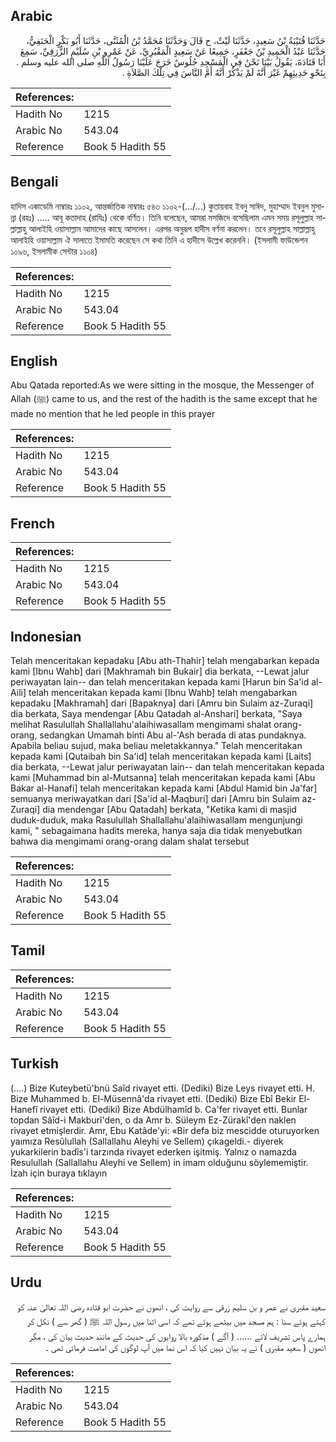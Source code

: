 ## Arabic


<div dir="rtl" lang="ar" style={{fontSize:'larger',backgroundColor:'#f8f9fa',padding:20}}>
حَدَّثَنَا قُتَيْبَةُ بْنُ سَعِيدٍ، حَدَّثَنَا لَيْثٌ، ح قَالَ وَحَدَّثَنَا مُحَمَّدُ بْنُ الْمُثَنَّى، حَدَّثَنَا أَبُو بَكْرٍ الْحَنَفِيُّ، حَدَّثَنَا عَبْدُ الْحَمِيدِ بْنُ جَعْفَرٍ، جَمِيعًا عَنْ سَعِيدٍ الْمَقْبُرِيِّ، عَنْ عَمْرِو بْنِ سُلَيْمٍ الزُّرَقِيِّ، سَمِعَ أَبَا قَتَادَةَ، يَقُولُ بَيْنَا نَحْنُ فِي الْمَسْجِدِ جُلُوسٌ خَرَجَ عَلَيْنَا رَسُولُ اللَّهِ صلى الله عليه وسلم ‏.‏ بِنَحْوِ حَدِيثِهِمْ غَيْرَ أَنَّهُ لَمْ يَذْكُرْ أَنَّهُ أَمَّ النَّاسَ فِي تِلْكَ الصَّلاَةِ ‏.‏
</div>
<div style={{backgroundColor:'#f8f9fa',padding:20, marginBottom: 10}}><table> <thead> <tr> <th>References:</th> <th></th> </tr> </thead> <tbody><tr><td>Hadith No</td><td>1215</td></tr><tr><td>Arabic No</td><td>543.04</td></tr><tr><td>Reference</td><td>Book 5 Hadith 55</td></tr></tbody></table></div>

## Bengali


<div dir="ltr" lang="bn" style={{fontSize:'larger',backgroundColor:'#f8f9fa',padding:20}}>
হাদিস একাডেমি নাম্বারঃ ১১০২, আন্তর্জাতিক নাম্বারঃ ৫৪৩ ১১০২-(.../...) কুতায়বাহ ইবনু সাঈদ, মুহাম্মাদ ইবনুল মুসান্না (রহঃ) ..... আবূ কতাদাহ (রাযিঃ) থেকে বর্ণিত। তিনি বলেছেন, আমরা মসজিদে বসেছিলাম এমন সময় রসূলুল্লাহ সাল্লাল্লাহু আলাইহি ওয়াসাল্লাম আমাদের কাছে আসলেন। এরপর অনুরূপ হাদীস বর্ণনা করলেন। তবে রসূলুল্লাহ সাল্লাল্লাহু আলাইহি ওয়াসাল্লাম ঐ সালাতে ইমামতি করেছেন সে কথা তিনি এ হাদীসে উল্লেখ করেননি। (ইসলামী ফাউন্ডেশন ১০৯৬, ইসলামীক সেন্টার ১১০৪)
</div>
<div style={{backgroundColor:'#f8f9fa',padding:20, marginBottom: 10}}><table> <thead> <tr> <th>References:</th> <th></th> </tr> </thead> <tbody><tr><td>Hadith No</td><td>1215</td></tr><tr><td>Arabic No</td><td>543.04</td></tr><tr><td>Reference</td><td>Book 5 Hadith 55</td></tr></tbody></table></div>

## English


<div dir="ltr" lang="en" style={{fontSize:'larger',backgroundColor:'#f8f9fa',padding:20}}>
Abu Qatada reported:As we were sitting in the mosque, the Messenger of Allah (ﷺ) came to us, and the rest of the hadith is the same except that he made no mention that he led people in this prayer
</div>
<div style={{backgroundColor:'#f8f9fa',padding:20, marginBottom: 10}}><table> <thead> <tr> <th>References:</th> <th></th> </tr> </thead> <tbody><tr><td>Hadith No</td><td>1215</td></tr><tr><td>Arabic No</td><td>543.04</td></tr><tr><td>Reference</td><td>Book 5 Hadith 55</td></tr></tbody></table></div>

## French


<div dir="ltr" lang="fr" style={{fontSize:'larger',backgroundColor:'#f8f9fa',padding:20}}>

</div>
<div style={{backgroundColor:'#f8f9fa',padding:20, marginBottom: 10}}><table> <thead> <tr> <th>References:</th> <th></th> </tr> </thead> <tbody><tr><td>Hadith No</td><td>1215</td></tr><tr><td>Arabic No</td><td>543.04</td></tr><tr><td>Reference</td><td>Book 5 Hadith 55</td></tr></tbody></table></div>

## Indonesian


<div dir="ltr" lang="id" style={{fontSize:'larger',backgroundColor:'#f8f9fa',padding:20}}>
Telah menceritakan kepadaku [Abu ath-Thahir] telah mengabarkan kepada kami [Ibnu Wahb] dari [Makhramah bin Bukair] dia berkata, --Lewat jalur periwayatan lain-- dan telah menceritakan kepada kami [Harun bin Sa'id al-Aili] telah menceritakan kepada kami [Ibnu Wahb] telah mengabarkan kepadaku [Makhramah] dari [Bapaknya] dari [Amru bin Sulaim az-Zuraqi] dia berkata, Saya mendengar [Abu Qatadah al-Anshari] berkata, "Saya melihat Rasulullah Shallallahu'alaihiwasallam mengimami shalat orang-orang, sedangkan Umamah binti Abu al-'Ash berada di atas pundaknya. Apabila beliau sujud, maka beliau meletakkannya." Telah menceritakan kepada kami [Qutaibah bin Sa'id] telah menceritakan kepada kami [Laits] dia berkata, --Lewat jalur periwayatan lain-- dan telah menceritakan kepada kami [Muhammad bin al-Mutsanna] telah menceritakan kepada kami [Abu Bakar al-Hanafi] telah menceritakan kepada kami [Abdul Hamid bin Ja'far] semuanya meriwayatkan dari [Sa'id al-Maqburi] dari [Amru bin Sulaim az-Zuraqi] dia mendengar [Abu Qatadah] berkata, "Ketika kami di masjid duduk-duduk, maka Rasulullah Shallallahu'alaihiwasallam mengunjungi kami, " sebagaimana hadits mereka, hanya saja dia tidak menyebutkan bahwa dia mengimami orang-orang dalam shalat tersebut
</div>
<div style={{backgroundColor:'#f8f9fa',padding:20, marginBottom: 10}}><table> <thead> <tr> <th>References:</th> <th></th> </tr> </thead> <tbody><tr><td>Hadith No</td><td>1215</td></tr><tr><td>Arabic No</td><td>543.04</td></tr><tr><td>Reference</td><td>Book 5 Hadith 55</td></tr></tbody></table></div>

## Tamil


<div dir="ltr" lang="ta" style={{fontSize:'larger',backgroundColor:'#f8f9fa',padding:20}}>

</div>
<div style={{backgroundColor:'#f8f9fa',padding:20, marginBottom: 10}}><table> <thead> <tr> <th>References:</th> <th></th> </tr> </thead> <tbody><tr><td>Hadith No</td><td>1215</td></tr><tr><td>Arabic No</td><td>543.04</td></tr><tr><td>Reference</td><td>Book 5 Hadith 55</td></tr></tbody></table></div>

## Turkish


<div dir="ltr" lang="tr" style={{fontSize:'larger',backgroundColor:'#f8f9fa',padding:20}}>
(….) Bize Kuteybetü'bnü Saîd rivayet etti. (Dediki) Bize Leys rivayet etti. H. Bize Muhammed b. El-Müsennâ'da rivayet etti. (Dediki) Bize Ebî Bekir El-Hanefî rivayet etti. (Dediki) Bize Abdülhamîd b. Ca'fer rivayet etti. Bunlar topdan Sâîd-i Makburî'den, o da Amr b. Süleym Ez-Zürakî'den naklen rivayet etmişlerdir. Amr, Ebu Katâde'yi: «Bir defa biz mescidde oturuyorken yaımıza Resûlullah (Sallallahu Aleyhi ve Sellem) çıkageldi.- diyerek yukarkilerin badîs'i tarzında rivayet ederken işitmiş. Yalnız o namazda Resulullah (Sallallahu Aleyhi ve Sellem) in imam olduğunu söylememiştir. İzah için buraya tıklayın
</div>
<div style={{backgroundColor:'#f8f9fa',padding:20, marginBottom: 10}}><table> <thead> <tr> <th>References:</th> <th></th> </tr> </thead> <tbody><tr><td>Hadith No</td><td>1215</td></tr><tr><td>Arabic No</td><td>543.04</td></tr><tr><td>Reference</td><td>Book 5 Hadith 55</td></tr></tbody></table></div>

## Urdu


<div dir="rtl" lang="ur" style={{fontSize:'larger',backgroundColor:'#f8f9fa',padding:20}}>
سعید مقبری نے عمر و بن سلیم زرقی سے روایت کی ، انھوں نے حضرت ابو قتادہ رضی اللہ تعالیٰ عنہ کو کہتے ہوئے سنا : ہم مسجد میں بیٹھے ہوئے تھے کہ اسی اثنا میں رسول اللہ ﷺ ( گھر سے ) نکل کر ہمارے پاس تشریف لائے ...... ( آگے ) مذکورہ بالا روایوں کی حدیث کے مانند حدیث بیان کی ، مگر انھوں ( سعید مقبری ) نے یہ بیان نہیں کیا کہ اس نما میں آپ لوگوں کی امامت فرمائی تھی ۔
</div>
<div style={{backgroundColor:'#f8f9fa',padding:20, marginBottom: 10}}><table> <thead> <tr> <th>References:</th> <th></th> </tr> </thead> <tbody><tr><td>Hadith No</td><td>1215</td></tr><tr><td>Arabic No</td><td>543.04</td></tr><tr><td>Reference</td><td>Book 5 Hadith 55</td></tr></tbody></table></div>
